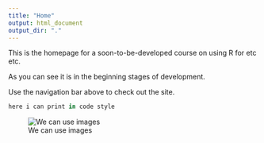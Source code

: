 ```yaml
---
title: "Home"
output: html_document
output_dir: "."
---
```


This is the homepage for a soon-to-be-developed course on using R for etc etc.

As you can see it is in the beginning stages of development.

Use the navigation bar above to check out the site.

```r
here i can print in code style
```

![We can use images](static/RStudio-Logo-flat.svg)

